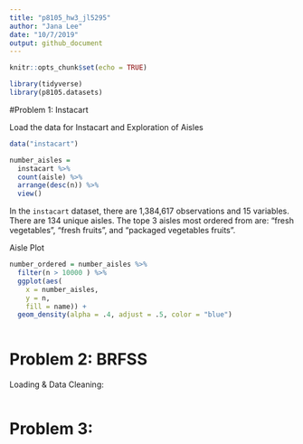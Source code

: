 ```yaml
---
title: "p8105_hw3_jl5295"
author: "Jana Lee"
date: "10/7/2019"
output: github_document
---
```

```r
knitr::opts_chunk$set(echo = TRUE)

library(tidyverse)
library(p8105.datasets)
```

#Problem 1: Instacart

Load the data for Instacart and Exploration of Aisles
```r
data("instacart")

number_aisles = 
  instacart %>% 
  count(aisle) %>% 
  arrange(desc(n)) %>% 
  view()
```

In the `instacart` dataset, there are 1,384,617 observations and 15 variables. 
There are 134 unique aisles. The tope 3 aisles most ordered from are: "fresh vegetables", "fresh fruits", and "packaged vegetables fruits".

Aisle Plot
```r
number_ordered = number_aisles %>% 
  filter(n > 10000 ) %>% 
  ggplot(aes(
    x = number_aisles, 
    y = n,
    fill = name)) + 
  geom_density(alpha = .4, adjust = .5, color = "blue")
  
```



# Problem 2: BRFSS

Loading & Data Cleaning:
```r

```






# Problem 3: 